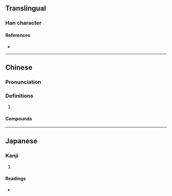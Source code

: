 {{character info/new}}
==Translingual==

===Han character===
{{Han char|rn=39|rad=子|as=08|sn=11|four=11417|canj=NDMLM|ids=⿰子亞}}

====References====
* {{Han ref|kx=0280.110|dkj=06996|dj=0549.040|hdz=21016.110|uh=5B72|ud=23410|bh=D4EF|bd=54511}}

----

==Chinese==
{{zh-forms}}

===Pronunciation===
{{zh-pron
|m=yā
|c=aa1
|cat=
}}

===Definitions===
{{zh-hanzi}}

# {{rfdef|zh}}

====Compounds====
{{zh-der|孲𤘅子}}

----

==Japanese==

===Kanji===
{{ja-kanji|grade=|rs=子08}}

# {{rfdef|ja|sort=子08}}

====Readings====
* {{ja-readings|on=[[あ]] (a)|kun=[[あかご]] (akago)}}